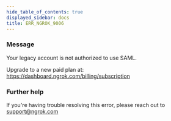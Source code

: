 ```yaml
---
hide_table_of_contents: true
displayed_sidebar: docs
title: ERR_NGROK_9006
---
```




### Message

Your legacy account is not authorized to use SAML.

Upgrade to a new paid plan at: https://dashboard.ngrok.com/billing/subscription

<ErrorDetails error="err_ngrok_9006" />

### Further help

If you're having trouble resolving this error, please reach out to [support@ngrok.com](mailto:support@ngrok.com?subject=Help%20with%20ERR_NGROK_9006)

